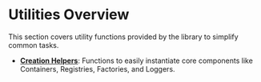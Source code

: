 # Utilities Overview

This section covers utility functions provided by the library to simplify common tasks.

- **[Creation Helpers](./creation-helpers)**: Functions to easily instantiate core components like Containers, Registries, Factories, and Loggers. 